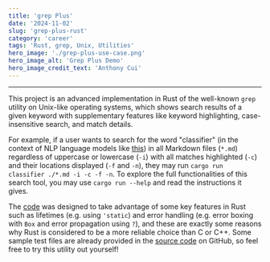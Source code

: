 ```yaml
---
title: 'grep Plus'
date: '2024-11-02'
slug: 'grep-plus-rust'
category: 'career'
tags: 'Rust, grep, Unix, Utilities'
hero_image: './grep-plus-use-case.png'
hero_image_alt: 'Grep Plus Demo'
hero_image_credit_text: 'Anthony Cui'
---
```


---

This project is an advanced implementation in Rust of the well-known `grep` utility on Unix-like operating systems, which shows search results of a given keyword with supplementary features like keyword highlighting, case-insensitive search, and match details.

For example, if a user wants to search for the word "classifier" (in the context of NLP language models like [this](https://github.com/Yuanlong-Tony-Cui/sub-obj-classifier)) in all Markdown files (`*.md`) regardless of uppercase or lowercase (`-i`) with all matches highlighted (`-c`) and their locations displayed (`-f` and `-n`), they may run `cargo run classifier ./*.md -i -c -f -n`.
To explore the full functionalities of this search tool, you may use `cargo run --help` and read the instructions it gives.

The [code](https://github.com/Yuanlong-Tony-Cui/rust-grep-plus) was designed to take advantage of some key features in Rust such as lifetimes (e.g. using `'static`) and error handling (e.g. error boxing with `Box` and error propagation using `?`), and these are exactly some reasons why Rust is considered to be a more reliable choice than C or C++.
Some sample test files are already provided in the [source code](https://github.com/Yuanlong-Tony-Cui/rust-grep-plus) on GitHub, so feel free to try this utility out yourself!